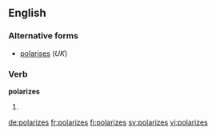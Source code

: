 ==English==

===Alternative forms===
* [[polarises]] (''UK'')

===Verb===
'''polarizes'''

# {{en-third-person singular of|polarize}}

[[de:polarizes]]
[[fr:polarizes]]
[[fi:polarizes]]
[[sv:polarizes]]
[[vi:polarizes]]